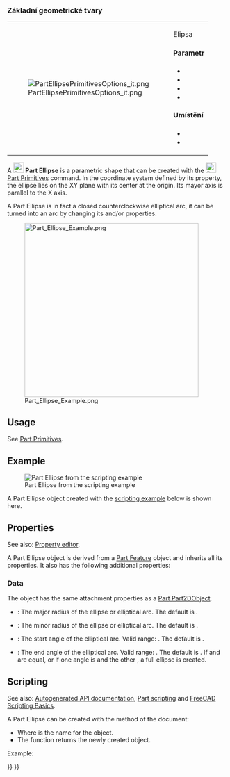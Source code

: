 <languages/>

{{Docnav
|[[Part_Circle|Circle]]
|[[Part_Point|Point]]
|[[Part_Workbench|Part]]
|IconL=Part_Circle.svg
|IconR=Part_Point.svg
|IconC=Workbench_Part.svg
}}

<div class="mw-translate-fuzzy">
{{GuiCommand/cs|Name=Part Ellipse|Name/cs=Díl Elipsa|MenuLocation=Díl → [[Part_CreatePrimitives/cs|Vytváření zákl.geom.tvarů]] → Elipsa|Workbenches=[[Part_Workbench/cs|Díl]],  [[OpenSCAD_Workbench/cs|OpenSCAD]]|SeeAlso=..}}
</div>

<span id="Description"></span>
<div class="mw-translate-fuzzy">
===Základní geometrické tvary===
{|
| [[File:PartEllipsePrimitivesOptions_it.png]]
|
Elipsa
====Parametr====
* {{Parameter|Velký poloměr}} 
* {{Parameter|Malý poloměr}}
* {{Parameter|Úhel 1}}
* {{Parameter|Úhel 2}}
====Umístění====
* 
* 
|}
</div>

A [[Image:Part_Ellipse.svg|24px]] '''Part Ellipse''' is a parametric shape that can be created with the [[Image:Part_Primitives.svg|24px]] [[Part_Primitives|Part Primitives]] command. In the coordinate system defined by its {{PropertyData|Placement}} property, the ellipse lies on the XY plane with its center at the origin. Its mayor axis is parallel to the X axis.

A Part Ellipse is in fact a closed counterclockwise elliptical arc, it can be turned into an arc by changing its {{PropertyData|Angle1}} and/or {{PropertyData|Angle2}} properties.

[[Image:Part_Ellipse_Example.png|400px]]

== Usage ==

See [[Part_Primitives#Usage|Part Primitives]].

== Example ==

[[Image:Part_Ellipse_Scripting_Example.png|thumb|Part Ellipse from the scripting example]]

A Part Ellipse object created with the [[#Scripting|scripting example]] below is shown here.

== Properties ==

See also: [[Property_editor|Property editor]].

A Part Ellipse object is derived from a [[Part_Feature|Part Feature]] object and inherits all its properties. It also has the following additional properties:

=== Data ===

{{TitleProperty|Attachment}}

The object has the same attachment properties as a [[Part_Part2DObject#Data|Part Part2DObject]].

{{TitleProperty|Base}}

* {{PropertyData|MajorRadius|Length}}: The major radius of the ellipse or elliptical arc. The default is {{Value|4mm}}.
* {{PropertyData|MinorRadius|Length}}: The minor radius of the ellipse or elliptical arc. The default is {{Value|2mm}}.
* {{PropertyData|Angle1|Angle}}: The start angle of the elliptical arc. Valid range: {{Value|0° &lt; value &lt;&#61; 360°}}. The default is {{Value|0°}}.
* {{PropertyData|Angle2|Angle}}: The end angle of the elliptical arc. Valid range: {{Value|0° &lt; value &lt;&#61; 360°}}. The default is {{Value|360°}}. If {{PropertyData|Angle1}} and {{PropertyData|Angle2}} are equal, or if one angle is {{Value|0°}} and the other {{Value|360°}}, a full ellipse is created.

== Scripting ==

See also: [https://freecad.github.io/SourceDoc/ Autogenerated API documentation], [[Part_scripting|Part scripting]] and [[FreeCAD_Scripting_Basics|FreeCAD Scripting Basics]].

A Part Ellipse can be created with the {{Incode|addObject()}} method of the document:

{{Code|code=
ellipse = FreeCAD.ActiveDocument.addObject("Part::Ellipse", "myEllipse")
}}

* Where {{Incode|"myEllipse"}} is the name for the object.
* The function returns the newly created object.

Example:

{{Code|code=
import FreeCAD as App

doc = App.activeDocument()

ellipse = doc.addObject("Part::Ellipse", "myEllipse")
ellipse.MajorRadius = 20
ellipse.MinorRadius = 10
ellipse.Angle1 = 45
ellipse.Angle2 = 135
ellipse.Placement = App.Placement(App.Vector(1, 2, 3), App.Rotation(30, 45, 10))

doc.recompute()
}}


{{Docnav
|[[Part_Circle|Circle]]
|[[Part_Point|Point]]
|[[Part_Workbench|Part]]
|IconL=Part_Circle.svg
|IconR=Part_Point.svg
|IconC=Workbench_Part.svg
}}

{{Part_Tools_navi{{#translation:}}}}
{{Userdocnavi{{#translation:}}}}